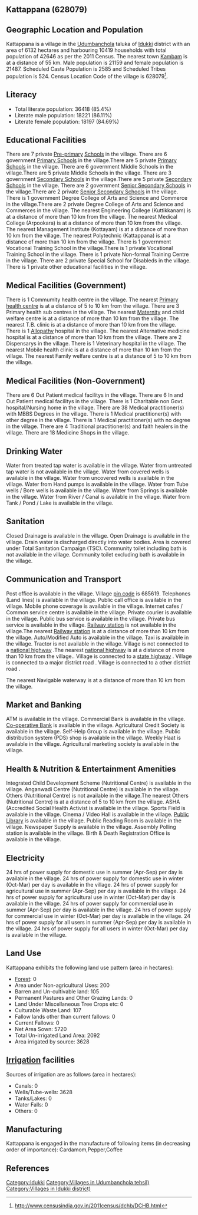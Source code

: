 {{Infobox settlement
| name=Kattappana
| native_name=
| native_name_lang=
| other_name=
| nickname=
| settlement_type=Village
| image_skyline=
| image_alt=
| image_caption=
| pushpin_map=India Kerala
| pushpin_label_position=right
| pushpin_map_alt=
| pushpin_map_caption=Location in Kerala, India
| latd=
| latm=
| lats=
| latNS=
| longd=
| longm=
| longs=
| longEW=
| coordinates_display=inline,title
| subdivision_type=Country
| subdivision_name={{flag|India}}
| subdivision_type1=[[States and territories of India|State]]
| subdivision_name1=Kerala 
| subdivision_type2=[[List of districts of India|District]]
| subdivision_name2=Idukki 
| subdivision_type3=Tahsil
| subdivision_name3=Udumbanchola
| website=
| established_title=<!-- Established -->
| established_date=
| founder=
| named_for=
| government_type=
| governing_body=
| unit_pref=Metric=
| area_footnotes=
| area_rank=
| area_total_km2=61.32
| elevation_footnotes=
| elevation_m=
| population_total=42646
| population_as_of=2011
| population_rank=
| population_density_km2=695
| population_demonym=
| population_footnotes=
| demographics_type1=Languages
| demographics1_title1=Official
| demographics1_info1=[[Malayalam language|Malayalam]]
| timezone1=[[Indian Standard Time|IST]]
| utc_offset1==+5:30
| postal_code_type=[[Postal Index Number|PIN]]
| postal_code=685619
| area_code_type=Telephone code
| area_code=
| registration_plate=
| blank1_name_sec1=Nearest city
| blank1_info_sec1=[[Kambam]]
| blank2_name_sec1=[[Human sex ratio|Sex ratio]]
| blank2_info_sec1=1015 [[male|♂]]/[[female|♀]]
| blank3_name_sec1=Literacy
| blank3_info_sec1=85.4%
| blank1_name_sec2=[[2011 Census of India|2011 census]] code
| blank1_info_sec2=628079
| footnotes=
}}

== Kattappana (628079) ==

== Geographic Location and Population ==

Kattappana is a village in the [[Udumbanchola]] taluka of [[Idukki ]] district with an area of 6132 hectares and harbouring 10419 households with total population of 42646 as per the 2011 Census. The nearest town [[Kambam]] is at a distance of 55 km. Male population is 21159 and female population is 21487. Scheduled Caste Population is 2585 and Scheduled Tribes population is 524. Census Location Code of the village is 628079<ref>http://www.censusindia.gov.in/2011census/dchb/DCHB.html</ref>.


== Literacy ==  
* Total literate population: 36418 (85.4%)
* Literate male population: 18221 (86.11%)
* Literate female population: 18197 (84.69%)


== Educational Facilities ==  
There are 7 private [[Pre-primary]] [[School]]s in the village.
There are 6 government [[Primary School]]s in the village.There are 5 private [[Primary School]]s in the village.
There are 6 government Middle Schools in the village.There are 5 private Middle Schools in the village.
There are 3 government [[Secondary School]]s in the village.There are 5 private [[Secondary School]]s in the village.
There are 2 government [[Senior Secondary School]]s in the village.There are 2 private [[Senior Secondary School]]s in the village.
There is 1 government Degree College of Arts and Science and Commerce in the village.There are 2 private Degree College of Arts and Science and Commerces in the village.
The nearest Engineering College (Kuttikkanam) is at a distance of more than 10 km from the village.
The nearest Medical College (Arpookara) is at a distance of more than 10 km from the village.
The nearest Management Institute (Kottayam) is at a distance of more than 10 km from the village.
The nearest Polytechnic (Kattappana) is at a distance of more than 10 km from the village.
There is 1 government Vocational Training School in the village.There is 1 private Vocational Training School in the village.
There is 1 private Non-formal Training Centre in the village.
There are 2 private Special School for Disableds in the village.
There is 1 private other educational facilities in the village.


== Medical Facilities (Government) ==
There is 1 Commumity health centre in the village.
The nearest [[Primary health centre]] is at a distance of 5 to 10 km from the village.
There are 3 Primary health sub centres in the village.
The nearest [[Maternity]] and child welfare centre is at a distance of more than 10 km from the village.
The nearest T.B. clinic is at a distance of more than 10 km from the village.
There is 1 [[Allopathy]] hospital in the village.
The nearest Alternative medicine hospital is at a distance of more than 10 km from the village.
There are 2 Dispensarys in the village.
There is 1 Veterinary hospital in the village.
The nearest Mobile health clinic is at a distance of more than 10 km from the village.
The nearest Family welfare centre is at a distance of 5 to 10 km from the village.


== Medical Facilities (Non-Government) ==
There are 6 Out Patient medical facilitys in the village.
There are 6 In and Out Patient medical facilitys in the village.
There is 1 Charitable non Govt. hospital/Nursing home in the village.
There are 38 Medical practitioner(s) with MBBS Degrees in the village.
There is 1 Medical practitioner(s) with other degree in the village.
There is 1 Medical practitioner(s) with no degree in the village.
There are 4 Traditional practitioner(s) and faith healers in the village.
There are 18 Medicine Shops in the village.



== Drinking Water ==
Water from treated tap water is available in the village.
Water from untreated tap water is not available in the village.
Water from covered wells is available in the village.
Water from uncovered wells is available in the village.
Water from Hand pumps is available in the village.
Water from Tube wells / Bore wells is available in the village.
Water from Springs is available in the village.
Water from River / Canal is available in the village.
Water from Tank / Pond / Lake is available in the village.


== Sanitation ==
Closed Drainage is available in the village.
Open Drainage is available in the village.
Drain water is discharged directly into water bodies.
Area is covered under Total Sanitation Campaign (TSC).
Community toilet including bath is not available in the village.
Community toilet excluding bath is available in the village.


== Communication and Transport ==
Post office is available in the village.
Village [[pin code]] is 685619.
Telephones (Land lines) is available in the village.
Public call office is available in the village.
Mobile phone coverage is available in the village.
Internet cafes / Common service centre is available in the village.
Private courier is available in the village.
Public bus service is available in the village.
Private bus service is available in the village.
[[Railway station]] is not available in the village.The nearest [[Railway station]] is at a distance of more than 10 km from the village.
Auto/Modified Auto is available in the village.
Taxi is available in the village.
Tractor is not available in the village.
Village is not connected to a [[national highway]] .The nearest [[national highway]] is at a distance of more than 10 km from the village..
Village is connected to a [[state highway]]  .
Village is connected to a major district road    .
Village is connected to a other district road  .



The nearest Navigable waterway is at a distance of more than 10 km from the village.



== Market and Banking ==
ATM is available in the village.
Commercial Bank is available in the village.
[[Co-operative Bank]] is available in the village.
Agricultural Credit Society is available in the village.
Self-Help Group is available in the village.
Public distribution system (PDS) shop is available in the village.
Weekly Haat is available in the village.
Agricultural marketing society is available in the village.


== Health & Nutrition & Entertainment Amenities ==
Integrated Child Development Scheme (Nutritional Centre) is available in the village.
Anganwadi Centre (Nutritional Centre) is available in the village.
Others (Nutritional Centre) is not available in the village.The nearest Others (Nutritional Centre) is at a distance of 5 to 10 km from the village.
ASHA (Accredited Social Health Activist is available in the village.
Sports Field is available in the village.
Cinema / Video Hall is available in the village.
[[Public Library]] is available in the village.
Public Reading Room is available in the village.
Newspaper Supply is available in the village.
Assembly Polling station is available in the village.
Birth & Death Registration Office is available in the village.


== Electricity ==
24 hrs of power supply for domestic use in summer (Apr-Sep) per day is available in the village.
24 hrs of power supply for domestic use in winter (Oct-Mar) per day is available in the village.
24 hrs of power supply for agricultural use in summer (Apr-Sep) per day is available in the village.
24 hrs of power supply for agricultural use in winter (Oct-Mar) per day is available in the village.
24 hrs of power supply for commercial use in summer (Apr-Sep) per day is available in the village.
24 hrs of power supply for commercial use in winter (Oct-Mar) per day is available in the village.
24 hrs of power supply for all users in summer (Apr-Sep) per day is available in the village.
24 hrs of power supply for all users in winter (Oct-Mar) per day is available in the village.


== Land Use ==
Kattappana exhibits the following land use pattern (area in hectares):
* [[Forest]]: 0
* Area under Non-agricultural Uses: 200
* Barren and Un-cultivable land: 105
* Permanent Pastures and Other Grazing Lands: 0
* Land Under Miscellaneous Tree Crops etc: 0
* Culturable Waste Land: 107
* Fallow lands other than current fallows: 0
* Current Fallows: 0
* Net Area Sown: 5720
* Total Un-irrigated Land Area: 2092
* Area irrigated by source: 3628


== [[Irrigation]] facilities ==
Sources of irrigation are as follows (area in hectares):
* Canals: 0
* Wells/Tube-wells: 3628
* Tanks/Lakes: 0
* Water Falls: 0
* Others: 0


== Manufacturing ==
Kattappana is engaged in the manufacture of following items (in decreasing order of importance): Cardamom,Pepper,Coffee


[[Category:Idukki ]]
[[Category:Villages in Udumbanchola tehsil)]]
[[Category:Villages in Idukki  district)]]


== References ==
{{Reflist}}


